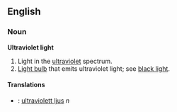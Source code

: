 ==English==

===Noun===
'''Ultraviolet light'''
# Light in the [[ultraviolet]] spectrum.
# [[Light bulb]] that emits ultraviolet light; see [[black light]].

====Translations====
*{{sv}}: [[ultraviolett ljus]] ''n''